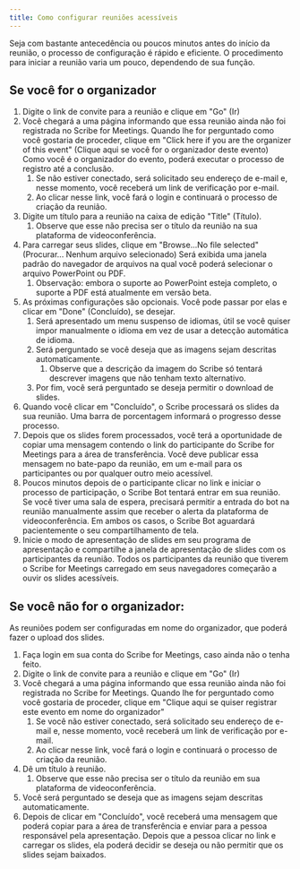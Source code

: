 ```yaml
---
title: Como configurar reuniões acessíveis
---
```


Seja com bastante antecedência ou poucos minutos antes do início da reunião, o processo de configuração é rápido e eficiente. O procedimento para iniciar a reunião varia um pouco, dependendo de sua função.

## Se você for o organizador

1. Digite o link de convite para a reunião e clique em "Go" (Ir)
1. Você chegará a uma página informando que essa reunião ainda não foi registrada no Scribe for Meetings. Quando lhe for perguntado como você gostaria de proceder, clique em "Click here if you are the organizer of this event" (Clique aqui se você for o organizador deste evento) Como você é o organizador do evento, poderá executar o processo de registro até a conclusão.
	1. Se não estiver conectado, será solicitado seu endereço de e-mail e, nesse momento, você receberá um link de verificação por e-mail.
	1. Ao clicar nesse link, você fará o login e continuará o processo de criação da reunião.
1. Digite um título para a reunião na caixa de edição "Title" (Título).
	1. Observe que esse não precisa ser o título da reunião na sua plataforma de videoconferência.
1. Para carregar seus slides, clique em "Browse...No file selected" (Procurar... Nenhum arquivo selecionado) Será exibida uma janela padrão do navegador de arquivos na qual você poderá selecionar o arquivo PowerPoint ou PDF.
	1. Observação: embora o suporte ao PowerPoint esteja completo, o suporte a PDF está atualmente em versão beta.
1. As próximas configurações são opcionais. Você pode passar por elas e clicar em "Done" (Concluído), se desejar.
	1. Será apresentado um menu suspenso de idiomas, útil se você quiser impor manualmente o idioma em vez de usar a detecção automática de idioma.
	1. Será perguntado se você deseja que as imagens sejam descritas automaticamente.
		1. Observe que a descrição da imagem do Scribe só tentará descrever imagens que não tenham texto alternativo.
	1. Por fim, você será perguntado se deseja permitir o download de slides.
1. Quando você clicar em "Concluído", o Scribe processará os slides da sua reunião. Uma barra de porcentagem informará o progresso desse processo.
1. Depois que os slides forem processados, você terá a oportunidade de copiar uma mensagem contendo o link do participante do Scribe for Meetings para a área de transferência. Você deve publicar essa mensagem no bate-papo da reunião, em um e-mail para os participantes ou por qualquer outro meio acessível.
1. Poucos minutos depois de o participante clicar no link e iniciar o processo de participação, o Scribe Bot tentará entrar em sua reunião. Se você tiver uma sala de espera, precisará permitir a entrada do bot na reunião manualmente assim que receber o alerta da plataforma de videoconferência. Em ambos os casos, o Scribe Bot aguardará pacientemente o seu compartilhamento de tela.
1. Inicie o modo de apresentação de slides em seu programa de apresentação e compartilhe a janela de apresentação de slides com os participantes da reunião. Todos os participantes da reunião que tiverem o Scribe for Meetings carregado em seus navegadores começarão a ouvir os slides acessíveis.

## Se você não for o organizador:

As reuniões podem ser configuradas em nome do organizador, que poderá fazer o upload dos slides.
1. Faça login em sua conta do Scribe for Meetings, caso ainda não o tenha feito.
1. Digite o link de convite para a reunião e clique em "Go" (Ir)
1. Você chegará a uma página informando que essa reunião ainda não foi registrada no Scribe for Meetings. Quando lhe for perguntado como você gostaria de proceder, clique em "Clique aqui se quiser registrar este evento em nome do organizador"
	1. Se você não estiver conectado, será solicitado seu endereço de e-mail e, nesse momento, você receberá um link de verificação por e-mail.
	1. Ao clicar nesse link, você fará o login e continuará o processo de criação da reunião.
1. Dê um título à reunião.
	1. Observe que esse não precisa ser o título da reunião em sua plataforma de videoconferência.
1. Você será perguntado se deseja que as imagens sejam descritas automaticamente.
1. Depois de clicar em "Concluído", você receberá uma mensagem que poderá copiar para a área de transferência e enviar para a pessoa responsável pela apresentação. Depois que a pessoa clicar no link e carregar os slides, ela poderá decidir se deseja ou não permitir que os slides sejam baixados.
